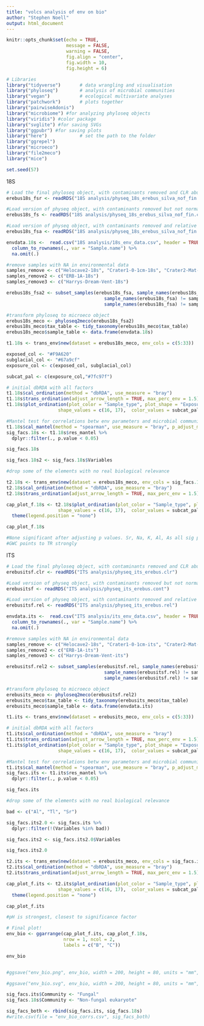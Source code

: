 ---
title: "volcs analysis of env on bio"
author: "Stephen Noell"
output: html_document
---

```{r setup, include=FALSE}
knitr::opts_chunk$set(echo = TRUE,
                      message = FALSE, 
                      warning = FALSE,
                      fig.align = "center",
                      fig.width = 10,
                      fig.height = 6)
```


```{r Libraries and seed}

# Libraries
library("tidyverse")       # data wrangling and visualisation
library("phyloseq")        # analysis of microbial communities
library("vegan")           # ecological multivariate analyses
library("patchwork")       # plots together
library("pairwiseAdonis")
library("microbiome") #for analyzing phyloseq objects
library("viridis") #color package
library("svglite") #for saving SVGs
library("ggpubr") #for saving plots
library("here")            # set the path to the folder 
library("ggrepel")
library("microeco")
library("file2meco")
library("mice")

set.seed(57)
```

#################### 18S

```{r Load the data}
# Load the final phyloseq object, with contaminants removed and CLR abundance adjusted
erebus18s_fsr <- readRDS("18S analysis/physeq_18s_erebus_silva_nof_fin.clr")

#Load version of physeq object, with contaminants removed but not normalized, for alpha diversity analysis
erebus18s_fs <- readRDS("18S analysis/physeq_18s_erebus_silva_nof_fin.cont")

#Load version of physeq object, with contaminants removed and relative abundance normalized
erebus18s_fsa <- readRDS("18S analysis/physeq_18s_erebus_silva_nof_fin.rel")

envdata.18s <-  read.csv("18S analysis/18s_env_data.csv", header = TRUE) %>%
  column_to_rownames(., var = "Sample.name") %>%
  na.omit(.)

#remove samples with NA in environmental data
samples_remove <- c("Helocave2-18s", "Crater1-0-1cm-18s", "Crater2-Mat-18s")
samples_remove2 <- c("ERB-1A-18s")
samples_remove3 <- c("Harrys-Dream-Vent-18s")

erebus18s_fsa2 <- subset_samples(erebus18s_fsa, sample_names(erebus18s_fsa) != samples_remove &
                                    sample_names(erebus18s_fsa) != samples_remove2 &
                                    sample_names(erebus18s_fsa) != samples_remove3)

#transform phyloseq to microeco object
erebus18s_meco <- phyloseq2meco(erebus18s_fsa2)
erebus18s_meco$tax_table <- tidy_taxonomy(erebus18s_meco$tax_table)
erebus18s_meco$sample_table <- data.frame(envdata.18s)

t1.18s <- trans_env$new(dataset = erebus18s_meco, env_cols = c(5:33))

exposed_col <- "#F9A620"
subglacial_col <- "#67a9cf"
exposure_col <- c(exposed_col, subglacial_col)

subcat_pal <- c(exposure_col,"#7fc97f")

```


```{r}
# initial dbRDA with all factors
t1.18s$cal_ordination(method = "dbRDA", use_measure = "bray")
t1.18s$trans_ordination(adjust_arrow_length = TRUE, max_perc_env = 1.5)
t1.18s$plot_ordination(plot_color = "Sample_type", plot_shape = "Exposure", 
                   shape_values = c(16, 17),  color_values = subcat_pal)

```


```{r}
#Mantel test for correlations betw env parameters and microbial community, determine which factors are significant
t1.18s$cal_mantel(method = "spearman", use_measure = "bray", p_adjust_method = "BH")
sig_facs.18s <- t1.18s$res_mantel %>%
  dplyr::filter(., p.value < 0.05)

sig_facs.18s

sig_facs.18s2 <- sig_facs.18s$Variables

#drop some of the elements with no real biological relevance

t2.18s <- trans_env$new(dataset = erebus18s_meco, env_cols = sig_facs.18s2)
t2.18s$cal_ordination(method = "dbRDA", use_measure = "bray")
t2.18s$trans_ordination(adjust_arrow_length = TRUE, max_perc_env = 1.5)

cap_plot_f.18s <- t2.18s$plot_ordination(plot_color = "Sample_type", plot_shape = "Exposure", 
                   shape_values = c(16, 17),  color_values = subcat_pal) +
  theme(legend.position = "none")

cap_plot_f.18s

#None significant after adjusting p values. Sr, Na, K, Al, As all sig pre-adjustment. 
#GWC points to TR strongly
```


######################## ITS


```{r Load the data}
# Load the final phyloseq object, with contaminants removed and CLR abundance adjusted
erebusitsf.clr <- readRDS("ITS analysis/physeq_its_erebus.clr")

#Load version of physeq object, with contaminants removed but not normalized, for alpha diversity analysis
erebusitsf <- readRDS("ITS analysis/physeq_its_erebus.cont")

#Load version of physeq object, with contaminants removed and relative abundance normalized
erebusitsf.rel <- readRDS("ITS analysis/physeq_its_erebus.rel")

envdata.its <-  read.csv("ITS analysis/its_env_data.csv", header = TRUE) %>%
  column_to_rownames(., var = "Sample.name") %>%
  na.omit(.)

#remove samples with NA in environmental data
samples_remove <- c("Helocave2-18s", "Crater1-0-1cm-its", "Crater2-Mat-its")
samples_remove2 <- c("ERB-1A-its")
samples_remove3 <- c("Harrys-Dream-Vent-its")

erebusitsf.rel2 <- subset_samples(erebusitsf.rel, sample_names(erebusitsf.rel) != samples_remove &
                                    sample_names(erebusitsf.rel) != samples_remove2 &
                                    sample_names(erebusitsf.rel) != samples_remove3)

#transform phyloseq to microeco object
erebusits_meco <- phyloseq2meco(erebusitsf.rel2)
erebusits_meco$tax_table <- tidy_taxonomy(erebusits_meco$tax_table)
erebusits_meco$sample_table <- data.frame(envdata.its)

t1.its <- trans_env$new(dataset = erebusits_meco, env_cols = c(5:33))

```


```{r}
# initial dbRDA with all factors
t1.its$cal_ordination(method = "dbRDA", use_measure = "bray")
t1.its$trans_ordination(adjust_arrow_length = TRUE, max_perc_env = 1.5)
t1.its$plot_ordination(plot_color = "Sample_type", plot_shape = "Exposure", 
                   shape_values = c(16, 17),  color_values = subcat_pal)

```


```{r}
#Mantel test for correlations betw env parameters and microbial community, determine which factors are significant
t1.its$cal_mantel(method = "spearman", use_measure = "bray", p_adjust_method = "BH")
sig_facs.its <- t1.its$res_mantel %>%
  dplyr::filter(., p.value < 0.05)

sig_facs.its

#drop some of the elements with no real biological relevance

bad <- c("Al", "Tl", "Sr")

sig_facs.its2.0 <- sig_facs.its %>%
  dplyr::filter(!(Variables %in% bad))

sig_facs.its2 <- sig_facs.its2.0$Variables

sig_facs.its2.0

t2.its <- trans_env$new(dataset = erebusits_meco, env_cols = sig_facs.its2)
t2.its$cal_ordination(method = "dbRDA", use_measure = "bray")
t2.its$trans_ordination(adjust_arrow_length = TRUE, max_perc_env = 1.5)

cap_plot_f.its <- t2.its$plot_ordination(plot_color = "Sample_type", plot_shape = "Exposure", 
                   shape_values = c(16, 17),  color_values = subcat_pal,) +
  theme(legend.position = "none")

cap_plot_f.its

#pH is strongest, closest to significance factor

```

```{r}
# Final plot!
env_bio <- ggarrange(cap_plot_f.its, cap_plot_f.18s,
                     nrow = 1, ncol = 2,
                     labels = c("B", "C"))

env_bio


#ggsave("env_bio.png", env_bio, width = 200, height = 80, units = "mm", dpi = 300)

#ggsave("env_bio.svg", env_bio, width = 200, height = 80, units = "mm", dpi = 300)

sig_facs.its$Community <- "Fungal"
sig_facs.18s$Community <- "Non-fungal eukaryote"

sig_facs_both <- rbind(sig_facs.its, sig_facs.18s)
#write.csv(file = "env_bio_corrs.csv", sig_facs_both)
```
